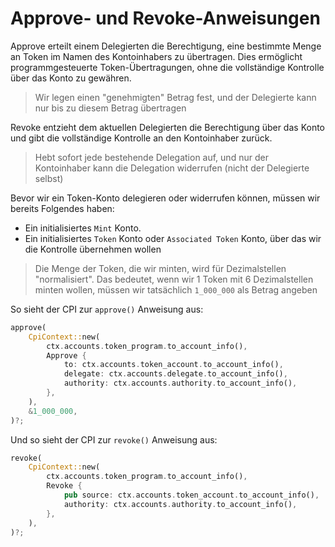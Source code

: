 
# Approve- und Revoke-Anweisungen

Approve erteilt einem Delegierten die Berechtigung, eine bestimmte Menge an Token im Namen des Kontoinhabers zu übertragen. Dies ermöglicht programmgesteuerte Token-Übertragungen, ohne die vollständige Kontrolle über das Konto zu gewähren.

> Wir legen einen "genehmigten" Betrag fest, und der Delegierte kann nur bis zu diesem Betrag übertragen

Revoke entzieht dem aktuellen Delegierten die Berechtigung über das Konto und gibt die vollständige Kontrolle an den Kontoinhaber zurück.

> Hebt sofort jede bestehende Delegation auf, und nur der Kontoinhaber kann die Delegation widerrufen (nicht der Delegierte selbst)

Bevor wir ein Token-Konto delegieren oder widerrufen können, müssen wir bereits Folgendes haben:
- Ein initialisiertes `Mint` Konto.
- Ein initialisiertes `Token` Konto oder `Associated Token` Konto, über das wir die Kontrolle übernehmen wollen

> Die Menge der Token, die wir minten, wird für Dezimalstellen "normalisiert". Das bedeutet, wenn wir 1 Token mit 6 Dezimalstellen minten wollen, müssen wir tatsächlich `1_000_000` als Betrag angeben

So sieht der CPI zur `approve()` Anweisung aus:

```rust
approve(
    CpiContext::new(
        ctx.accounts.token_program.to_account_info(),
        Approve {
            to: ctx.accounts.token_account.to_account_info(),
            delegate: ctx.accounts.delegate.to_account_info(),
            authority: ctx.accounts.authority.to_account_info(),
        },
    ),
    &1_000_000,
)?;
```

Und so sieht der CPI zur `revoke()` Anweisung aus:

```rust
revoke(
    CpiContext::new(
        ctx.accounts.token_program.to_account_info(),
        Revoke {
            pub source: ctx.accounts.token_account.to_account_info(),
            authority: ctx.accounts.authority.to_account_info(),
        },
    ),
)?;
```